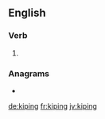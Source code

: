 ==English==

===Verb===
{{head|en|present participle}}

# {{present participle of|kipe|lang=en|nocat=1}}

===Anagrams===
* {{l|en|piking}}

[[de:kiping]]
[[fr:kiping]]
[[jv:kiping]]